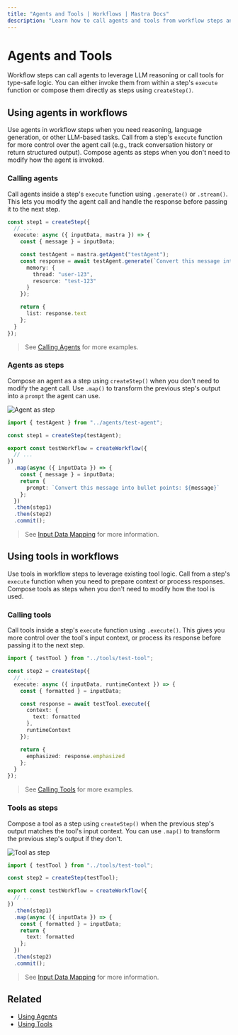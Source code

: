```yaml
---
title: "Agents and Tools | Workflows | Mastra Docs"
description: "Learn how to call agents and tools from workflow steps and choose between execute functions and step composition."
---
```


# Agents and Tools

Workflow steps can call agents to leverage LLM reasoning or call tools for type-safe logic. You can either invoke them from within a step's `execute` function or compose them directly as steps using `createStep()`.

## Using agents in workflows

Use agents in workflow steps when you need reasoning, language generation, or other LLM-based tasks. Call from a step's `execute` function for more control over the agent call (e.g., track conversation history or return structured output). Compose agents as steps when you don't need to modify how the agent is invoked.

### Calling agents

Call agents inside a step's `execute` function using `.generate()` or `.stream()`. This lets you modify the agent call and handle the response before passing it to the next step.

```typescript {7-12} filename="src/mastra/workflows/test-workflow.ts" showLineNumbers copy
const step1 = createStep({
  // ...
  execute: async ({ inputData, mastra }) => {
    const { message } = inputData;

    const testAgent = mastra.getAgent("testAgent");
    const response = await testAgent.generate(`Convert this message into bullet points: ${message}`, {
      memory: {
        thread: "user-123",
        resource: "test-123"
      }
    });

    return {
      list: response.text
    };
  }
});
```

> See [Calling Agents](../../examples/agents/calling-agents.mdx) for more examples.

### Agents as steps

Compose an agent as a step using `createStep()` when you don't need to modify the agent call. Use `.map()` to transform the previous step's output into a `prompt` the agent can use.

![Agent as step](/image/workflows/workflows-agent-tools-agent-step.jpg)

```typescript {1,3,8-13} filename="src/mastra/workflows/test-workflow.ts" showLineNumbers copy
import { testAgent } from "../agents/test-agent";

const step1 = createStep(testAgent);

export const testWorkflow = createWorkflow({
  // ...
})
  .map(async ({ inputData }) => {
    const { message } = inputData;
    return {
      prompt: `Convert this message into bullet points: ${message}`
    };
  })
  .then(step1)
  .then(step2)
  .commit();
```

> See [Input Data Mapping](./input-data-mapping.mdx) for more information.

## Using tools in workflows

Use tools in workflow steps to leverage existing tool logic. Call from a step's `execute` function when you need to prepare context or process responses. Compose tools as steps when you don't need to modify how the tool is used.

### Calling tools

Call tools inside a step's `execute` function using `.execute()`. This gives you more control over the tool's input context, or process its response before passing it to the next step.

```typescript {8-13,16} filename="src/mastra/workflows/test-workflow.ts" showLineNumbers copy
import { testTool } from "../tools/test-tool";

const step2 = createStep({
  // ...
  execute: async ({ inputData, runtimeContext }) => {
    const { formatted } = inputData;

    const response = await testTool.execute({
      context: {
        text: formatted
      },
      runtimeContext
    });

    return {
      emphasized: response.emphasized
    };
  }
});
```

> See [Calling Tools](../../examples/tools/calling-tools.mdx) for more examples.

### Tools as steps

Compose a tool as a step using `createStep()` when the previous step's output matches the tool's input context. You can use `.map()` to transform the previous step's output if they don't.

![Tool as step](/image/workflows/workflows-agent-tools-tool-step.jpg)

```typescript {1,3,9-14} filename="src/mastra/workflows/test-workflow.ts" showLineNumbers copy
import { testTool } from "../tools/test-tool";

const step2 = createStep(testTool);

export const testWorkflow = createWorkflow({
  // ...
})
  .then(step1)
  .map(async ({ inputData }) => {
    const { formatted } = inputData;
    return {
      text: formatted
    };
  })
  .then(step2)
  .commit();
```

> See [Input Data Mapping](./input-data-mapping.mdx) for more information.

## Related

- [Using Agents](../agents/overview.mdx)
- [Using Tools](../tools-mcp/overview.mdx)

